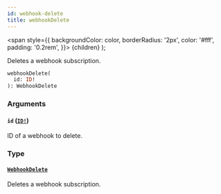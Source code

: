 ```yaml
---
id: webhook-delete
title: webhookDelete
---
```


<span
style={{
      backgroundColor: color,
      borderRadius: '2px',
      color: '#fff',
      padding: '0.2rem',
    }}>
{children}
</span>
);

Deletes a webhook subscription.

```graphql
webhookDelete(
  id: ID!
): WebhookDelete

```

### Arguments

#### `id` ([`ID!`](/api-reference/scalars/id.mdx))

ID of a webhook to delete.

### Type

#### [`WebhookDelete`](/api-reference/objects/webhook-delete.mdx)

Deletes a webhook subscription.
